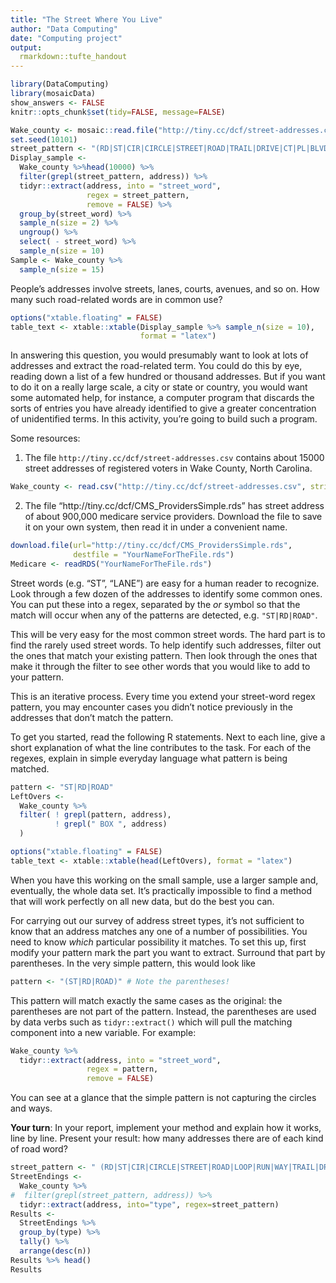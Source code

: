 ```yaml
---
title: "The Street Where You Live"
author: "Data Computing"
date: "Computing project"
output: 
  rmarkdown::tufte_handout
---
```


```r
library(DataComputing)
library(mosaicData)
show_answers <- FALSE
knitr::opts_chunk$set(tidy=FALSE, message=FALSE)
```


```r
Wake_county <- mosaic::read.file("http://tiny.cc/dcf/street-addresses.csv")
set.seed(10101)
street_pattern <- "(RD|ST|CIR|CIRCLE|STREET|ROAD|TRAIL|DRIVE|CT|PL|BLVD|BLV|PLACE|LANE|TERRACE|BOX)"
Display_sample <- 
  Wake_county %>%head(10000) %>%
  filter(grepl(street_pattern, address)) %>%
  tidyr::extract(address, into = "street_word", 
                 regex = street_pattern,
                 remove = FALSE) %>%
  group_by(street_word) %>%
  sample_n(size = 2) %>%
  ungroup() %>% 
  select( - street_word) %>%
  sample_n(size = 10)
Sample <- Wake_county %>%
  sample_n(size = 15)
```



People's addresses involve streets, lanes, courts, avenues, and so on.  How many such road-related words are in common use?
```r
options("xtable.floating" = FALSE)
table_text <- xtable::xtable(Display_sample %>% sample_n(size = 10), 
                             format = "latex")
```

\marginnote{
`r table_text`



Addresses from Wake County, North Carolina}

<!-- some other styles
\marginnote{`r paste("\\noindent ", Display_sample$address[1:10],  collapse = "\\newline\n")` }

\marginnote{`r table_text`}

\marginnote{`r paste("\\noindent ", LETTERS[1:5],  collapse = "\\newline\n")`}

-->

In answering this question, you would presumably want to look at lots of addresses and extract the road-related term. You could do this by eye, reading down a list of a few hundred or thousand addresses.  But if you want to do it on a really large scale, a city or state or country, you would want some automated help, for instance, a computer program that discards the sorts of entries you have already identified to give a greater concentration of unidentified terms.  In this activity, you're going to build such a program.

Some resources:

1. The file `http://tiny.cc/dcf/street-addresses.csv` contains about 15000 street addresses of registered voters in Wake County, North Carolina.
```r
Wake_county <- read.csv("http://tiny.cc/dcf/street-addresses.csv", stringsAsFactors = FALSE)
```
2. The file "http://tiny.cc/dcf/CMS_ProvidersSimple.rds" has street address of about 900,000 medicare service providers. Download the file to save it on your own system, then read it in under a convenient name.
```r
download.file(url="http://tiny.cc/dcf/CMS_ProvidersSimple.rds",
              destfile = "YourNameForTheFile.rds")
Medicare <- readRDS("YourNameForTheFile.rds")
```
Street words (e.g. "ST", "LANE") are easy for a human reader to recognize. Look through a few dozen of the addresses to identify some common ones. You can put these into a regex, separated by the *or* symbol so that the match will occur when any of the patterns are detected, e.g. `"ST|RD|ROAD"`. 

This will be very easy for the most common street words. The hard part is to find the rarely used street words. To help identify such addresses, filter out the ones that match your existing pattern. Then look through the ones that make it through the filter to see other words that you would like to add to your pattern.

This is an iterative process. Every time you extend your street-word regex pattern, you may encounter cases you didn't notice previously in the addresses that don't match the pattern.



To get you started, read the following R statements. Next to each line, give a short explanation of what the line contributes to the task. For each of the regexes, explain in simple everyday language what pattern is being matched.

```r
pattern <- "ST|RD|ROAD"
LeftOvers <-
  Wake_county %>% 
  filter( ! grepl(pattern, address),
          ! grepl(" BOX ", address)
  )
```
```r
options("xtable.floating" = FALSE)
table_text <- xtable::xtable(head(LeftOvers), format = "latex")
```

\marginnote[-3cm]{`r table_text`

\texttt{LeftOvers}}

When you have this working on the small sample, use a larger sample and, eventually, the whole data set.  It's practically impossible to find a method that will work perfectly on all new data, but do the best you can.

For carrying out our survey of address street types, it's not sufficient to know that an address matches any one of a number of possibilities. You need to know *which* particular possibility it matches. To set this up, first modify your pattern mark the part you want to extract. Surround that part by parentheses. In the very simple pattern, this would look like
```r
pattern <- "(ST|RD|ROAD)" # Note the parentheses!
```
This pattern will match exactly the same cases as the original: the parentheses are not part of the pattern. Instead, the parentheses are used by data verbs such as `tidyr::extract()` which will pull the matching component into a new variable. For example:
```r
Wake_county %>%
  tidyr::extract(address, into = "street_word", 
                 regex = pattern,
                 remove = FALSE) 

```
You can see at a glance that the simple pattern is not capturing the circles and ways.


**Your turn**: In your report, implement your method and explain how it works, line by line.  Present your result: how many addresses there are of each kind of road word?



```r
street_pattern <- " (RD|ST|CIR|CIRCLE|STREET|ROAD|LOOP|RUN|WAY|TRAIL|DRIVE|CT|PL|BLVD|BLV|PLACE|LANE|LN|DR|COURT|PATH|PKWY|PARKWAY|AVE|TER|TERRACE|BOX) "
StreetEndings <- 
  Wake_county %>%
#  filter(grepl(street_pattern, address)) %>%
  tidyr::extract(address, into="type", regex=street_pattern)
Results <- 
  StreetEndings %>% 
  group_by(type) %>% 
  tally() %>%
  arrange(desc(n))
Results %>% head()
Results
```

